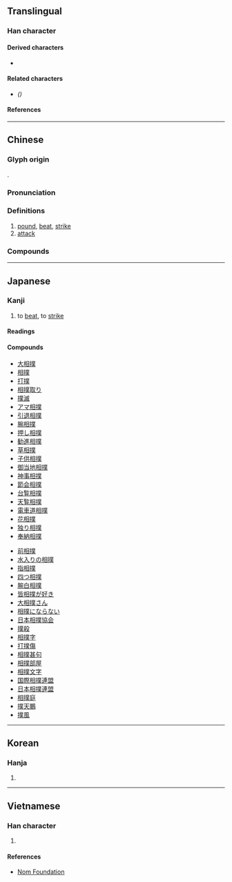{{also|扑|攴}}
{{character info/new}}
==Translingual==

===Han character===
{{Han char|rn=64|rad=手|as=12|sn=15|four=52034|canj=QTCO|ids=⿰扌菐}}

====Derived characters====
* {{l|mul|[[𡃒]], [[𤾷]], [[𦢟]]}}

====Related characters====
* {{l|mul|[[扑]]}} ''({{w|Simplified Chinese}})''

====References====
{{Han ref|kx=0457.020|dkj=12755|dj=0805.180|hdz=31956.040|uh=64B2}}

----

==Chinese==
{{zh-forms|s=扑}}

===Glyph origin===
{{Han etym}}
{{Han compound|手|菐|c1=s|c2=p|t1=hand|ls=psc}}.

===Pronunciation===
{{zh-pron
|m=pū
|c=puk1,pok3
|h=pfs=phu
|md=
|mn=phok
|w=4phoq
|mc=y
|oc=y
|cat=v
}}

===Definitions===
{{zh-hanzi}}

# [[pound]], [[beat]], [[strike]]
# [[attack]]

===Compounds===
{{zh-der|撲克|撲滅|撲滿|撲朔迷離|撲熱息痛|撲通|撲騰|撲空|匹力撲六|剪撲|廝撲行|匹撲|合撲|反撲|囊撲|劈留撲碌|滴流撲|水撲花兒|撲通一聲|撲賣|撲水|拓撲學|撲朔|撲漉|撲買|撲簌|灰撲撲|撲索|攧撲|撲魯魯|撲的|撲鼕|撲撒|撲咚咚|撲鼻|撲翻身|撲擊|撲復|撲堆|撲撲|撲鼕鼕|撲奔|滴溜撲|撲面|撲人鼻子|撲兒|撲簌簌|撲頭撲臉|撲然|撲魚|撲花|撲唐唐|撲騰騰|撲撤|撲虎兒|撲鄧鄧|撲地|撲蝶之會|撲克臉|撲咚|撲辣|撲花行徑|撲上|撲桶|撲打|撲燈蛾|撲跌|撲克牌|撲救|撲撲通通|撲通通冬|燈蛾撲火|相撲|撲掩|撲殺|撲臉|撲撲簌簌|撲通撲通|的溜撲碌|撲個滿懷|撲倒|撲碌碌|異香撲鼻|滴留撲|撲登登|撲旗|望風撲影|撲嗤|撲閃|撲同|撲粉|滴溜溜撲|撲個空|撲散|撲交打滾|撲落|打撲|撲手|撲鹿|撲速速|撲搭地|撲揞|撲剌剌|撲冬冬|撲哧|賣撲|餓虎撲羊|胡撲掩|鬼打撲|迷離撲朔|餓虎撲食|飢虎撲食|飛蛾撲火|顛撲不碎|顛撲不破|花撲撲|買撲|紅撲撲|關撲|粉撲|胡撲搭}}

{{zh-cat|Elementary}}

----

==Japanese==

===Kanji===
{{ja-kanji|grade=c|rs=手12}}

# to [[beat]], to [[strike]]

====Readings====
{{ja-readings
|goon=ほく
|kanon=ほく
|kanyoon=ぼく
|kun=う-つ
}}

====Compounds====
{{der-top|Compounds}}
* [[大相撲]]
* [[相撲]]
* [[打撲]]
* [[相撲取り]]
* [[撲滅]]
* [[アマ相撲]]
* [[引退相撲]]
* [[腕相撲]]
* [[押し相撲]]
* [[勧進相撲]]
* [[草相撲]]
* [[子供相撲]]
* [[御当地相撲]]
* [[神事相撲]]
* [[節会相撲]]
* [[台覧相撲]]
* [[天覧相撲]]
* [[電車道相撲]]
* [[花相撲]]
* [[独り相撲]]
* [[奉納相撲]]
{{der-mid}}
* [[前相撲]]
* [[水入りの相撲]]
* [[指相撲]]
* [[四つ相撲]]
* [[腕白相撲]]
* [[皆相撲が好き]]
* [[大相撲さん]]
* [[相撲にならない]]
* [[日本相撲協会]]
* [[撲殺]]
* [[相撲字]]
* [[打撲傷]]
* [[相撲甚句]]
* [[相撲部屋]]
* [[相撲文字]]
* [[国際相撲連盟]]
* [[日本相撲連盟]]
* [[相撲庭]]
* [[撲天鵬]]
* [[撲風]]
{{der-bottom}}

----

==Korean==

===Hanja===
{{ko-hanja|hangeul=[[박]], [[복]]}}

# {{defn|lang=ko|sort=手12}}

----

==Vietnamese==

===Han character===
{{vi-hantu|rs=手12|[[vục]], [[buộc]], [[phác]], [[phốc]], [[vọc]]}}

# {{defn|lang=vi|sort=手12}}

====References====
* [http://nomfoundation.org/common/nom_details.php?codepoint=64B2 Nom Foundation]